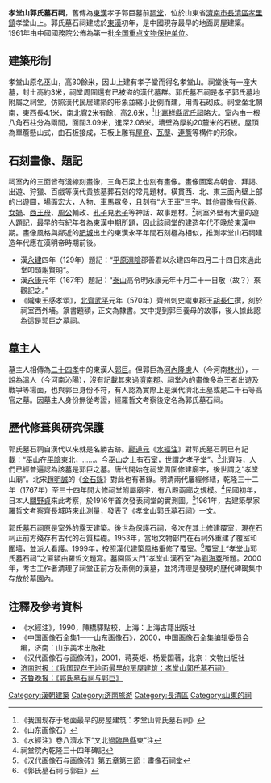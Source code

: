 {{文物保护单位
| 级别 = 全国
| 图片 = Xiaotang Mountain Han Shrine, 2020-09-11 08.jpg
| 名称 = 孝堂山郭氏墓石祠
| 编号 = 1-54
| 分类 = 古建筑及历史纪念建筑物
| 时代 = [[漢代|漢代]]
| 所在 = [[山东省|山东省]][[济南市|济南市]][[長清區|長清區]]孝里鎮孝里鋪村南
| 登录 = 1961年
| Cat = 山东全国重点文物保护单位
}}

'''孝堂山郭氏墓石祠'''，舊傳為[[東漢|東漢]]孝子郭巨墓前[[祠堂|祠堂]]，位於山東省[[濟南市|濟南市]][[長清區|長清區]][[孝里鎮|孝里鎮]]孝堂山上。郭氏墓石祠建成於[[東漢|東漢]]初年，是中國現存最早的地面房屋建築。1961年由中國國務院公佈為第一批[[全国重点文物保护单位|全国重点文物保护单位]]。

==建築形制==
孝堂山原名巫山，高30餘米，因山上建有孝子堂而得名孝堂山。祠堂後有一座大墓，封土高約3米，祠堂周圍還有已被盜的漢代墓群。郭氏墓石祠是孝子郭氏墓地附屬之祠堂，仿照漢代民居建築的形象並縮小比例而建，用青石砌成。祠堂坐北朝南，東西長4.1米，南北寬2米有餘，高2.6米，<ref>《我国现存于地面最早的房屋建筑：孝堂山郭氏墓石祠》</ref>比[[嘉祥縣|嘉祥縣]][[武氏祠|武氏祠]]略大。室內由一根八角石柱分為兩間，面闊3.09米，進深2.08米。墻壁為厚約20釐米的石板。屋頂為單簷懸山式，由石板接成，石板上雕有[[屋脊|屋脊]]、[[瓦壟|瓦壟]]、[[連簷|連簷]]等構件的形象。

==石刻畫像、題記==
祠室內的三面皆有淺線刻畫像，三角石梁上也刻有畫像。畫像圖案為朝會、拜謁、出遊、狩獵、百戲等漢代貴族墓葬石刻的常見題材。橫貫西、北、東三面內壁上部的出遊圖，場面宏大，人物、車馬眾多，且刻有“大王車”三字。其他畫像有[[伏羲|伏羲]]、[[女媧|女媧]]、[[西王母|西王母]]、[[周公|周公]]輔政、[[孔子|孔子]]見[[老子|老子]]等神話、故事題材。<ref>《山东画像石》</ref>祠室外壁有大量的遊人題記，最早的有紀年者為東漢中期所題，因此該祠堂的建造年代不晚於東漢中期。畫像風格與鄰近的[[肥城|肥城]]出土的東漢永平年間石刻極為相似，推測孝堂山石祠建造年代應在漢明帝時期前後。
*漢[[永建_(東漢)|永建]]四年（129年）題記：“[[平原郡|平原]][[漯陰縣|漯陰]]邵善君以永建四年四月二十四日來過此堂叩頭謝賢明”。
*漢[[永康_(东汉)|永康]]元年（167年）題記：“[[泰山郡|泰山]]高令明永康元年十月二十一日敬（故？）來觀記之。”
*《隴東王感孝頌》，[[北齊|北齊]][[武平|武平]]元年（570年）齊州刺史隴東郡王[[胡長仁|胡長仁]]撰，刻於祠室西外墻。篆書題額，正文為隸書。文中提到郭巨養母的故事，後人據此認為這是郭巨之墓祠。

==墓主人==
墓主人相傳為[[二十四孝|二十四孝]]中的東漢人[[郭巨|郭巨]]。但郭巨為[[河內郡_(中國)|河內]][[隆慮縣|隆慮]]人（今河南[[林州|林州]]），一說為[[溫縣|溫]]人（今河南沁陽），沒有記載其來過[[濟南郡|濟南郡]]。祠堂內的畫像多為王者出遊及戰爭等場面，也與郭巨身份不符，有人認為實際上是漢代濟北王墓或是二千石等高官之墓。因墓主人身份無從考證，經羅哲文考察後定名為郭氏墓石祠。

==歷代修葺與研究保護==
郭氏墓石祠自漢代以來就是名勝古跡。[[酈道元|酈道元]]《[[水經注|水經注]]》對郭氏墓石祠已有記載：“巫山在[[平陰縣|平陰]]東北，……。今巫山之上有石室，世謂之孝子堂”。<ref>《水經注》卷八濟水下“又北過[[臨邑縣|臨邑縣]]東”注</ref>北齊時，人們已經普遍認為該墓是郭巨之墓。唐代開始在祠堂周圍修建廟宇，後世謂之“孝堂山廟”。北宋[[趙明誠|趙明誠]]的《[[金石錄|金石錄]]》對此也有著錄。明清兩代屢經修繕，乾隆三十二年（1767年）至三十四年間大修祠堂附屬廟宇，有八殿兩廊之規模。<ref>祠堂院內乾隆三十四年碑記</ref>民國初年，日本人[[關野貞|關野貞]]來此考察，於1916年首次發表祠堂的實測圖。<ref>《汉代画像石与画像砖》第五章第三節：畫像石祠堂</ref>1961年，古建築學家[[羅哲文|羅哲文]]考察齊長城時來此測量，發表了《孝堂山郭氏墓石祠》一文。

郭氏墓石祠原是室外的露天建築。後世為保護石祠，多次在其上修建覆室，現在石祠正前方殘存有古代的石質柱礎。1953年，當地文物部門在石祠外重建了覆室和圍墻，並派人看護。1999年，按照漢代建築風格重修了覆室。<ref>《郭氏墓石祠与郭巨》</ref>覆室上“孝堂山郭氏墓石祠”之匾額由羅哲文題寫。墓園區大門“孝堂山漢石室”為[[劉海粟|劉海粟]]所題。2000年，考古工作者清理了祠堂正前方及兩側的漢墓，並將清理是發現的歷代碑碣集中存放於墓園內。

==注釋及參考資料==
{{reflist}}
*《水經注》，1990，陳橋驛點校，上海：上海古籍出版社
*《中国画像石全集1——山东画像石》，2000，中国画像石全集编辑委员会编，济南：山东美术出版社
*《汉代画像石与画像砖》，2001，蒋英炬、杨爱国著，北京：文物出版社
*[https://web.archive.org/web/20150218022800/http://www.jnup.gov.cn/gcyx/11377.htm 济南时报：《我国现存于地面最早的房屋建筑：孝堂山郭氏墓石祠》]
*[http://epaper.qlwb.com.cn/html/2011-07/28/content_166588.htm?div=-1 齐鲁晚报：《郭氏墓石祠与郭巨》] {{Wayback|url=http://epaper.qlwb.com.cn/html/2011-07/28/content_166588.htm?div=-1 |date=20191129033538 }}

{{山东全国重点文物保护单位}}

[[Category:漢朝建築|Category:漢朝建築]]
[[Category:济南旅游|Category:济南旅游]]
[[Category:長清區|Category:長清區]]
[[Category:山東的祠|Category:山東的祠]]